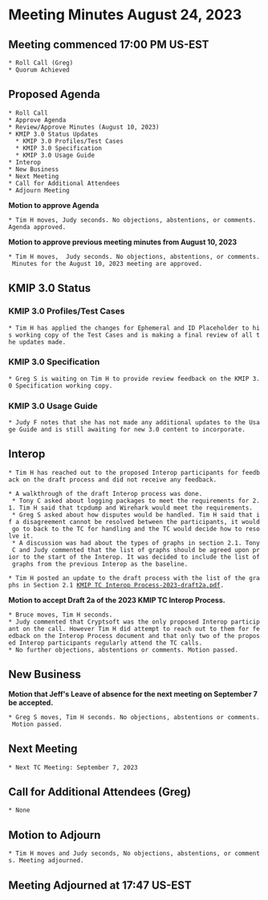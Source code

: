 = Meeting Minutes August 24, 2023 =
== Meeting commenced 17:00 PM US-EST ==
 * Roll Call (Greg)
 * Quorum Achieved

== Proposed Agenda ==
 * Roll Call
 * Approve Agenda
 * Review/Approve Minutes (August 10, 2023)
 * KMIP 3.0 Status Updates
   * KMIP 3.0 Profiles/Test Cases
   * KMIP 3.0 Specification
   * KMIP 3.0 Usage Guide
 * Interop
 * New Business
 * Next Meeting
 * Call for Additional Attendees
 * Adjourn Meeting

'''Motion to approve Agenda''' 

 * Tim H moves, Judy seconds. No objections, abstentions, or comments. Agenda approved.

'''Motion to approve previous meeting minutes from August 10, 2023'''

 * Tim H moves,  Judy seconds. No objections, abstentions, or comments. Minutes for the August 10, 2023 meeting are approved.

== KMIP 3.0 Status ==
=== KMIP 3.0 Profiles/Test Cases ===
 * Tim H has applied the changes for Ephemeral and ID Placeholder to his working copy of the Test Cases and is making a final review of all the updates made.

=== KMIP 3.0 Specification ===
 * Greg S is waiting on Tim H to provide review feedback on the KMIP 3.0 Specification working copy.

=== KMIP 3.0 Usage Guide ===
 * Judy F notes that she has not made any additional updates to the Usage Guide and is still awaiting for new 3.0 content to incorporate.

== Interop ==
 * Tim H has reached out to the proposed Interop participants for feedback on the draft process and did not receive any feedback.

 * A walkthrough of the draft Interop process was done.
  * Tony C asked about logging packages to meet the requirements for 2.1. Tim H said that tcpdump and Wirehark would meet the requirements. 
  * Greg S asked about how disputes would be handled. Tim H said that if a disagreement cannot be resolved between the participants, it would go to back to the TC for handling and the TC would decide how to resolve it.
  * A discussion was had about the types of graphs in section 2.1. Tony C and Judy commented that the list of graphs should be agreed upon prior to the start of the Interop. It was decided to include the list of graphs from the previous Interop as the baseline.

 * Tim H posted an update to the draft process with the list of the graphs in Section 2.1 [[https://www.oasis-open.org/apps/org/workgroup/kmip/download.php/71286/KMIP%20TC%20Interop%20Process-2023-draft2a.pdf|KMIP TC Interop Process-2023-draft2a.pdf]].

'''Motion to accept Draft 2a of the 2023 KMIP TC Interop Process.'''

 * Bruce moves, Tim H seconds. 
 * Judy commented that Cryptsoft was the only proposed Interop participant on the call. However Tim H did attempt to reach out to them for feedback on the Interop Process document and that only two of the proposed Interop participants regularly attend the TC calls.
 * No further objections, abstentions or comments. Motion passed.

== New Business ==
'''Motion that Jeff's Leave of absence for the next meeting on September 7 be accepted.'''

 * Greg S moves, Tim H seconds. No objections, abstentions or comments. Motion passed.

== Next Meeting ==
 * Next TC Meeting: September 7, 2023

== Call for Additional Attendees (Greg) ==
 * None

== Motion to Adjourn ==
 * Tim H moves and Judy seconds, No objections, abstentions, or comments. Meeting adjourned.

== Meeting Adjourned at 17:47 US-EST ==
